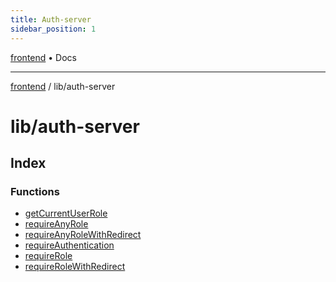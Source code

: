 ```yaml
---
title: Auth-server
sidebar_position: 1
---
```


[frontend](./auth-server/../..) • Docs

***

[frontend](./auth-server/../..) / lib/auth-server

# lib/auth-server

## Index

### Functions

- [getCurrentUserRole](./auth-server/functions/getCurrentUserRole)
- [requireAnyRole](./auth-server/functions/requireAnyRole)
- [requireAnyRoleWithRedirect](./auth-server/functions/requireAnyRoleWithRedirect)
- [requireAuthentication](./auth-server/functions/requireAuthentication)
- [requireRole](./auth-server/functions/requireRole)
- [requireRoleWithRedirect](./auth-server/functions/requireRoleWithRedirect)
